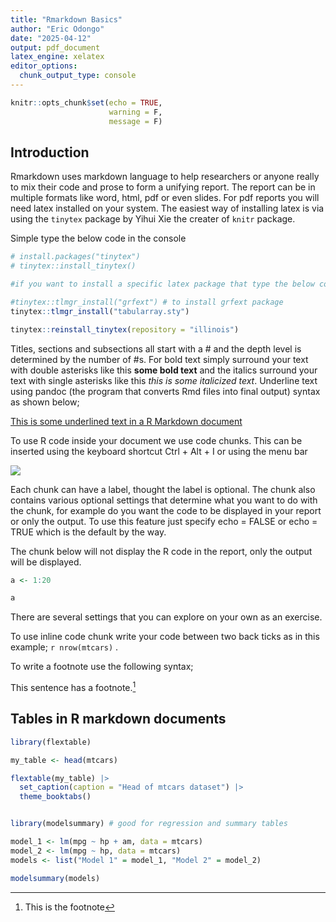 ```yaml
---
title: "Rmarkdown Basics"
author: "Eric Odongo"
date: "2025-04-12"
output: pdf_document
latex_engine: xelatex
editor_options: 
  chunk_output_type: console
---
```


```r
knitr::opts_chunk$set(echo = TRUE,
                      warning = F,
                      message = F)
```

## Introduction

Rmarkdown uses markdown language to help researchers or anyone really to mix their code and prose to form a unifying report. The report can be in multiple formats like word, html, pdf or even slides. For pdf reports you will need latex installed on your system. The easiest way of installing latex is via using the ```tinytex``` package by Yihui Xie the creater of ```knitr``` package.

Simple type the below code in the console

```r

# install.packages("tinytex")
# tinytex::install_tinytex()

#if you want to install a specific latex package that type the below code in the console

#tinytex::tlmgr_install("grfext") # to install grfext package
tinytex::tlmgr_install("tabularray.sty")

tinytex::reinstall_tinytex(repository = "illinois")

```


Titles, sections and subsections all start with a # and the depth level is determined by the number of #s. For bold text simply surround your text with double asterisks like this **some bold text** and the italics surround your text with single asterisks like this *this is some italicized text*. Underline text using pandoc (the program that converts Rmd files into final output) syntax as shown below;

[This is some underlined text in a R Markdown document]{.underline}

To use R code inside your document we use code chunks. This can be inserted using the keyboard shortcut Ctrl + Alt + I or using the menu bar


![](images/menu.png)

\newpage

Each chunk can have a label, thought the label is optional. The chunk also contains various optional settings that determine what you want to do with the chunk, for example do you want the code to be displayed in your report or only the output. To use this feature just specify echo = FALSE or echo = TRUE which is the default by the way.

The chunk below will not display the R code in the report, only the output will be displayed.

```r

a <- 1:20

a

```

There are several settings that you can explore on your own as an exercise.

To use inline code chunk write your code between two back ticks as in this example; `r nrow(mtcars)` .

To write a footnote use the following syntax;

This sentence has a footnote.^[This is the footnote]


## Tables in R markdown documents

```r
library(flextable)

my_table <- head(mtcars)

flextable(my_table) |> 
  set_caption(caption = "Head of mtcars dataset") |> 
  theme_booktabs()


library(modelsummary) # good for regression and summary tables

model_1 <- lm(mpg ~ hp + am, data = mtcars)
model_2 <- lm(mpg ~ hp, data = mtcars)
models <- list("Model 1" = model_1, "Model 2" = model_2)

modelsummary(models)

```


